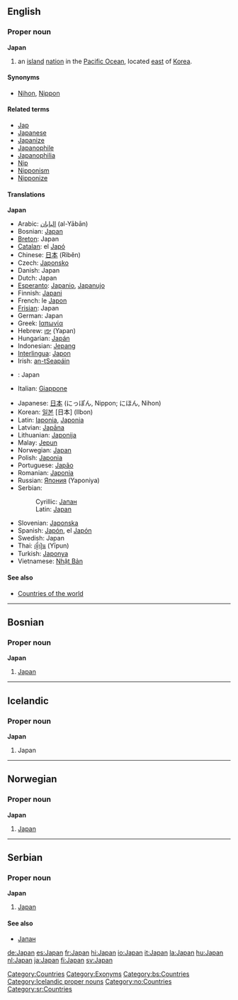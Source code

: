 {{See|japan}}
==English==
{{wikipedia}}

===Proper noun===
'''Japan'''

#an [[island]] [[nation]] in the [[Pacific Ocean]], located [[east]] of [[Korea]]. 

====Synonyms====
*[[Nihon]], [[Nippon]]

====Related terms====
*[[Jap]]
*[[Japanese]]
*[[Japanize]]
*[[Japanophile]]
*[[Japanophilia]]
*[[Nip]]
*[[Nipponism]]
*[[Nipponize]]

====Translations====
'''Japan'''
{{top}}
*Arabic: [[اليابان]] (al-Yābān)
*Bosnian: [[Japan#Bosnian|Japan]] {{m}}
*[[Breton]]: Japan
*[[Catalan]]: el [[Japó]] {{m}}
*Chinese: [[日本]] (Rìběn)
*Czech: [[Japonsko]]
*Danish: Japan
*Dutch: Japan
*[[Esperanto]]: [[Japanio]], [[Japanujo]]
*Finnish: [[Japani]]
*French: le [[Japon]] {{m}}
*[[Frisian]]: Japan
*German: Japan
*Greek: [[Ιαπωνία]] {{f}}
*Hebrew: [[יפן]] (Yapan)
*Hungarian: [[Japán]]
*Indonesian: [[Jepang]]
*[[Interlingua]]: [[Japon]]
*Irish: [[an-tSeapáin]] {{f}}
* {{is}}: Japan
*Italian: [[Giappone]] {{m}}
{{mid}}
*Japanese: [[日本]] (にっぽん, Nippon; にほん, Nihon)
*Korean: [[일본]] [日本] (Ilbon)
*Latin: [[Iaponia]], [[Japonia]]
*Latvian: [[Japāna]]
*Lithuanian: [[Japonija]]
*Malay: [[Jepun]]
*Norwegian: [[#Norwegian|Japan]]
*Polish: [[Japonia]]
*Portuguese: [[Japão]]
*Romanian: [[Japonia]] {{f}}
*Russian: [[Япония]] (Yaponiya)
*Serbian:
*:Cyrillic: [[Јапан#Serbian|Јапан]] {{m}}
*:Latin: [[Japan#Serbian|Japan]] {{m}}
*Slovenian: [[Japonska]] {{f}}
*Spanish: [[Japón]], el [[Japón]] {{m}}
*Swedish: Japan
*Thai: [[ญี่ปุ่น]] (Yīpun)
*Turkish: [[Japonya]]
*Vietnamese: [[Nhật Bản]]
{{bottom}}

====See also====
*[[Countries of the world]]

[[Category:Countries]]
[[Category:Exonyms]]

----

==Bosnian==
===Proper noun===
'''Japan''' {{m}}
#[[Japan#English|Japan]]
[[Category:bs:Countries]]

----

== Icelandic ==

=== Proper noun ===

'''Japan'''

# Japan

[[Category:Icelandic proper nouns]]

----

==Norwegian==
===Proper noun===
[[Category:no:Countries]]
'''Japan'''
#[[#English|Japan]]

----

==Serbian==
===Proper noun===
'''Japan''' {{m}}
#[[Japan#English|Japan]]
====See also====
*[[Јапан#Serbian|Јапан]]
[[Category:sr:Countries]]

[[de:Japan]]
[[es:Japan]]
[[fr:Japan]]
[[hi:Japan]]
[[io:Japan]]
[[it:Japan]]
[[la:Japan]]
[[hu:Japan]]
[[nl:Japan]]
[[ja:Japan]]
[[fi:Japan]]
[[sv:Japan]]